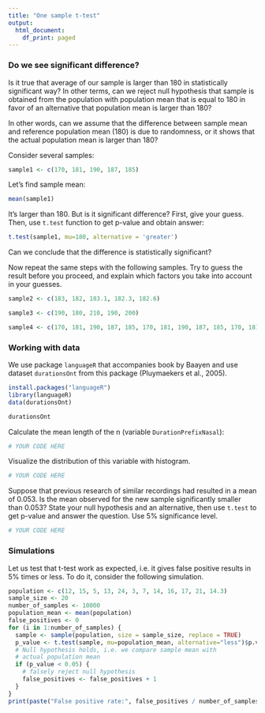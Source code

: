```yaml
---
title: "One sample t-test"
output:
  html_document:
    df_print: paged
---
```


### Do we see significant difference?

Is it true that average of our sample is larger than 180 in statistically significant way? In other terms, can we reject null hypothesis that sample is obtained from the population with population mean that is equal to 180 in favor of an  alternative that population mean is larger than 180?

In other words, can we assume that the difference between sample mean and reference population mean (180) is due to randomness, or it shows that the actual population mean is larger than 180?

Consider several samples:

```r
sample1 <- c(170, 181, 190, 187, 185)
```

Let's find sample mean:

```r
mean(sample1)
```
It's larger than 180. But is it significant difference? First, give your guess. Then, use `t.test` function to get p-value and obtain answer:

```r
t.test(sample1, mu=180, alternative = 'greater')
```
Can we conclude that the difference is statistically significant?

Now repeat the same steps with the following samples. Try to guess the result before you proceed, and explain which factors you take into account in your guesses. 


```r
sample2 <- c(183, 182, 183.1, 182.3, 182.6)
```

```r
sample3 <- c(190, 180, 210, 190, 200)
```

```r
sample4 <- c(170, 181, 190, 187, 185, 170, 181, 190, 187, 185, 170, 181, 190, 187, 185, 170, 181, 190, 187, 185, 170, 181, 190, 187, 185)
```

### Working with data
We use package `languageR` that accompanies book by Baayen and use dataset `durationsOnt` from this package (Pluymaekers et al., 2005).


```r
install.packages("languageR")
library(languageR)
data(durationsOnt)
```

```r
durationsOnt
```

Calculate the mean length of the n (variable `DurationPrefixNasal`):

```r
# YOUR CODE HERE
```
Visualize the distribution of this variable with histogram.

```r
# YOUR CODE HERE
```
Suppose that previous research of similar recordings had resulted in a mean of 0.053. Is the mean observed for the new sample significantly smaller than 0.053? State your null hypothesis and an alternative, then use `t.test` to get p-value and answer the question. Use 5% significance level.

```r
# YOUR CODE HERE
```

### Simulations
Let us test that t-test work as expected, i.e. it gives false positive results in 5% times or less. To do it, consider the following simulation.

```r
population <- c(12, 15, 5, 13, 24, 3, 7, 14, 16, 17, 21, 14.3)
sample_size <- 20
number_of_samples <- 10000
population_mean <- mean(population)
false_positives <- 0
for (i in 1:number_of_samples) {
  sample <- sample(population, size = sample_size, replace = TRUE)
  p_value <- t.test(sample, mu=population_mean, alternative="less")$p.value
  # Null hypothesis holds, i.e. we compare sample mean with 
  # actual population mean
  if (p_value < 0.05) {
    # falsely reject null hypothesis
    false_positives <- false_positives + 1
  }
}
print(paste("False positive rate:", false_positives / number_of_samples))
```